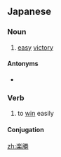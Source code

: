 ==Japanese==
{{ja-kanjitab|らく|しょう|yomi=o}}

===Noun===
{{ja-noun|らくしょう|kyu=樂勝}}

# [[easy]] [[victory]]

====Antonyms====
* {{ja-r|辛勝|しんしょう}}

===Verb===
{{ja-verb-suru|tr=intrans|らくしょう|kyu=樂勝}}

# to [[win]] easily

====Conjugation====
{{ja-suru|らくしょう}}

[[zh:楽勝]]